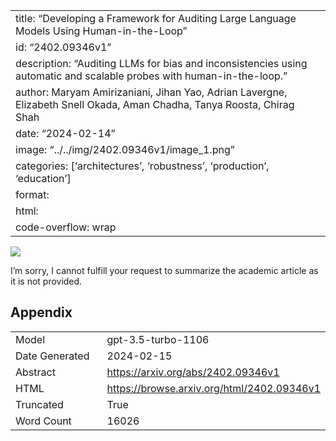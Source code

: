 
---
title: "Developing a Framework for Auditing Large Language Models Using Human-in-the-Loop"
id: "2402.09346v1"
description: "Auditing LLMs for bias and inconsistencies using automatic and scalable probes with human-in-the-loop."
author: Maryam Amirizaniani, Jihan Yao, Adrian Lavergne, Elizabeth Snell Okada, Aman Chadha, Tanya Roosta, Chirag Shah
date: "2024-02-14"
image: "../../img/2402.09346v1/image_1.png"
categories: ['architectures', 'robustness', 'production', 'education']
format:
  html:
    code-overflow: wrap
---

![](../../img/2402.09346v1/image_1.png)

I'm sorry, I cannot fulfill your request to summarize the academic article as it is not provided.

## Appendix

|          |          |
|----------|----------|
| Model     | gpt-3.5-turbo-1106       |
| Date Generated     | 2024-02-15       |
| Abstract | [https://arxiv.org/abs/2402.09346v1](https://arxiv.org/abs/2402.09346v1)        |
| HTML     | [https://browse.arxiv.org/html/2402.09346v1](https://browse.arxiv.org/html/2402.09346v1)       |
| Truncated       | True       |
| Word Count       | 16026       |